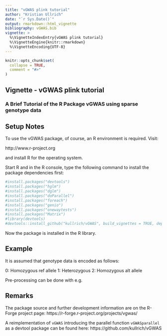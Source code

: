 ```yaml
---
title: "vGWAS plink tutorial"
author: "Kristian Ullrich"
date: "`r Sys.Date()`"
output: rmarkdown::html_vignette
bibliography: vGWAS.bib
vignette: >
  %\VignetteIndexEntry{vGWAS plink tutorial}
  %\VignetteEngine{knitr::rmarkdown}
  %\VignetteEncoding{UTF-8}
---
```


```r
knitr::opts_chunk$set(
  collapse = TRUE,
  comment = "#>"
)
```

## Vignette - vGWAS plink tutorial

### A Brief Tutorial of the R Package vGWAS using sparse genotype data

## Setup Notes

To use the vGWAS package, of course, an R environment is required. Visit:

http://www.r-project.org

and install R for the operating system.

Start R and in the R console, type the following command to install the package dependencies first:

```r
#install.packages("devtools")
#install.packages("hglm")
#install.packages("dglm")
#install.packages("doParallel")
#install.packages("foreach")
#install.packages("genio")
#install.packages("onewaytests")
#install.packages("Matrix")
#library(devtools)
#devtools::install_github("kullrich/vGWAS", build_vignettes = TRUE, dependencies = FALSE)
```

Now the package is installed in the R library.

## Example

It is assumed that genotype data is encoded as follows:

0: Homozygous ref allele
1: Heterozygous
2: Homozygous alt allele

Pre-processing can be done with e.g. 

## Remarks

The package source and further development information are on the R-Forge project page:
https://r-forge.r-project.org/projects/vgwas/

A reimplementation of `vGWAS` introducing the parallel function `vGWASparallel`
as a devtool package can be found here:
https://github.com/kullrich/vGWAS
